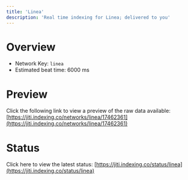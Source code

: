 ```yaml
---
title: 'Linea'
description: 'Real time indexing for Linea; delivered to you'
---
```


# Overview
- Network Key: `linea`
- Estimated beat time: 6000 ms

# Preview
Click the following link to view a preview of the raw data available: [https://jiti.indexing.co/networks/linea/17462361](https://jiti.indexing.co/networks/linea/17462361)

# Status
Click here to view the latest status: [https://jiti.indexing.co/status/linea](https://jiti.indexing.co/status/linea)
